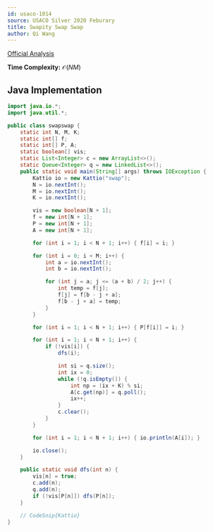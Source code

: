 ```yaml
---
id: usaco-1014
source: USACO Silver 2020 Feburary
title: Swapity Swap Swap
author: Qi Wang
---
```


[Official Analysis](http://www.usaco.org/current/data/sol_swap_silver_feb20.html)

**Time Complexity:** $\mathcal{O}(NM)$

<LanguageSection>

<JavaSection>

## Java Implementation

```java
import java.io.*;
import java.util.*;

public class swapswap {
	static int N, M, K;
	static int[] f;
	static int[] P, A;
	static boolean[] vis;
	static List<Integer> c = new ArrayList<>();
	static Queue<Integer> q = new LinkedList<>();
	public static void main(String[] args) throws IOException {
		Kattio io = new Kattio("swap");
		N = io.nextInt();
		M = io.nextInt();
		K = io.nextInt();

		vis = new boolean[N + 1];
		f = new int[N + 1];
		P = new int[N + 1];
		A = new int[N + 1];

		for (int i = 1; i < N + 1; i++) { f[i] = i; }

		for (int i = 0; i < M; i++) {
			int a = io.nextInt();
			int b = io.nextInt();

			for (int j = a; j <= (a + b) / 2; j++) {
				int temp = f[j];
				f[j] = f[b - j + a];
				f[b - j + a] = temp;
			}
		}

		for (int i = 1; i < N + 1; i++) { P[f[i]] = i; }

		for (int i = 1; i < N + 1; i++) {
			if (!vis[i]) {
				dfs(i);

				int si = q.size();
				int ix = 0;
				while (!q.isEmpty()) {
					int np = (ix + K) % si;
					A[c.get(np)] = q.poll();
					ix++;
				}
				c.clear();
			}
		}

		for (int i = 1; i < N + 1; i++) { io.println(A[i]); }

		io.close();
	}

	public static void dfs(int n) {
		vis[n] = true;
		c.add(n);
		q.add(n);
		if (!vis[P[n]]) dfs(P[n]);
	}

	// CodeSnip{Kattio}
}
```

</JavaSection>

</LanguageSection>
